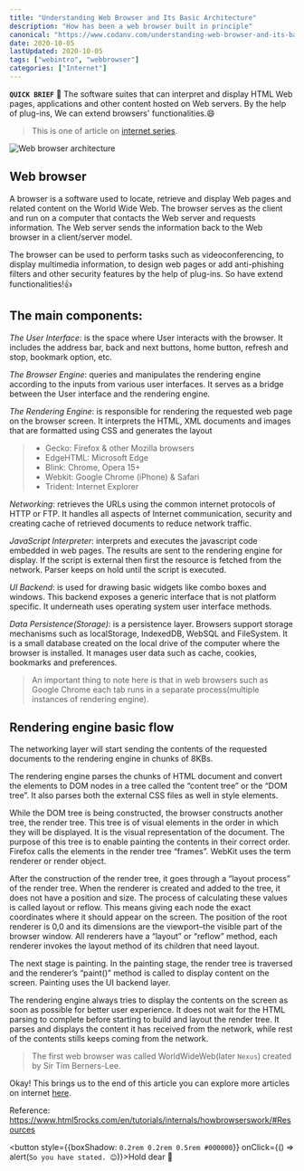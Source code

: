 ```yaml
---
title: "Understanding Web Browser and Its Basic Architecture"
description: "How has been a web browser built in principle"
canonical: "https://www.codanv.com/understanding-web-browser-and-its-basic-architecture/"
date: 2020-10-05
lastUpdated: 2020-10-05
tags: ["webintro", "webbrowser"]
categories: ["Internet"]
---
```


**`QUICK BRIEF`** 🔹 The software suites that can interpret and display HTML Web pages, applications and other content hosted on Web servers. By the help of plug-ins, We can extend browsers' functionalities.😄

> This is one of article on [internet series](/categories/internet).

![Web browser architecture](./web-browser-architecture.png)

## Web browser

A browser is a software used to locate, retrieve and display Web pages and related content on the World Wide Web.  The browser serves as the client and run on a computer that contacts the Web server and requests information. The Web server sends the information back to the Web browser in a client/server model.

The browser can be used to perform tasks such as videoconferencing, to display multimedia information, to design web pages or add anti-phishing filters and other security features by the help of plug-ins. So have extend functionalities!👍

## The main components:

*The User Interface*: is the space where User interacts with the browser. It includes the address bar, back and next buttons, home button, refresh and stop, bookmark option, etc. 

*The Browser Engine*: queries and manipulates the rendering engine according to the inputs from various user interfaces. It serves as a bridge between the User interface and the rendering engine. 

*The Rendering Engine*: is responsible for rendering the requested web page on the browser screen. It interprets the HTML, XML documents and images that are formatted using CSS and generates the layout

> * Gecko: Firefox & other Mozilla browsers
> * EdgeHTML: Microsoft Edge  
> * Blink: Chrome, Opera 15+ 
> * Webkit: Google Chrome (iPhone) & Safari
> * Trident: Internet Explorer

*Networking*: retrieves the URLs using the common internet protocols of HTTP or FTP. It handles all aspects of Internet communication, security and creating cache of retrieved documents to reduce network traffic.

*JavaScript Interpreter*: interprets and executes the javascript code embedded in web pages. The results are sent to the rendering engine for display. If the script is external then first the resource is fetched from the network. Parser keeps on hold until the script is executed.

*UI Backend*: is used for drawing basic widgets like combo boxes and windows. This backend exposes a generic interface that is not platform specific. It underneath uses operating system user interface methods.

*Data Persistence(Storage)*: is a persistence layer. Browsers support storage mechanisms such as localStorage, IndexedDB, WebSQL and FileSystem. It is a small database created on the local drive of the computer where the browser is installed. It manages user data such as cache, cookies, bookmarks and preferences.

> An important thing to note here is that in web browsers such as Google Chrome each tab runs in a separate process(multiple instances of rendering engine).

## Rendering engine basic flow

The networking layer will start sending the contents of the requested documents to the rendering engine in chunks of 8KBs.

The rendering engine parses the chunks of HTML document and convert the elements to DOM nodes in a tree called the “content tree” or the “DOM tree”. It also parses both the external CSS files as well in style elements.

While the DOM tree is being constructed, the browser constructs another tree, the render tree. This tree is of visual elements in the order in which they will be displayed. It is the visual representation of the document. The purpose of this tree is to enable painting the contents in their correct order. Firefox calls the elements in the render tree “frames”. WebKit uses the term renderer or render object.

After the construction of the render tree, it goes through a “layout process” of the render tree. When the renderer is created and added to the tree, it does not have a position and size. The process of calculating these values is called layout or reflow. This means giving each node the exact coordinates where it should appear on the screen. The position of the root renderer is 0,0 and its dimensions are the viewport–the visible part of the browser window. All renderers have a “layout” or “reflow” method, each renderer invokes the layout method of its children that need layout.

The next stage is painting. In the painting stage, the render tree is traversed and the renderer’s “paint()” method is called to display content on the screen. Painting uses the UI backend layer.

The rendering engine always tries to display the contents on the screen as soon as possible for better user experience. It does not wait for the HTML parsing to complete before starting to build and layout the render tree. It parses and displays the content it has received from the network, while rest of the contents stills keeps coming from the network.

> The first web browser was called WorldWideWeb(later `Nexus`) created by Sir Tim Berners-Lee.

Okay! This brings us to the end of this article you can explore more articles on internet [here](/categories/internet).

Reference: https://www.html5rocks.com/en/tutorials/internals/howbrowserswork/#Resources

<button style={{boxShadow: `0.2rem 0.2rem 0.5rem #000000`}} onClick={() => alert(`So you have stated. 😊`)}>Hold dear 💛</button>

